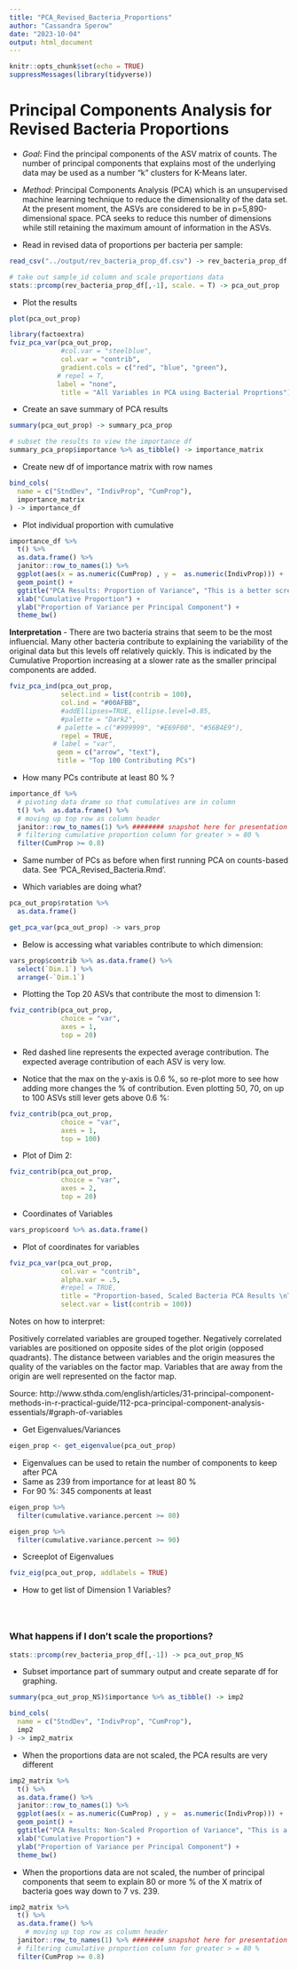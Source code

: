 ```yaml
---
title: "PCA_Revised_Bacteria_Proportions"
author: "Cassandra Sperow"
date: "2023-10-04"
output: html_document
---
```


```r
knitr::opts_chunk$set(echo = TRUE)
suppressMessages(library(tidyverse))
```

## 

# Principal Components Analysis for Revised Bacteria Proportions 

- *Goal*: Find the principal components of the ASV matrix of counts. The number of principal components that explains most of the underlying data may be used as a number "k" clusters for K-Means later. 

- *Method*: Principal Components Analysis (PCA) which is an unsupervised machine learning technique to reduce the dimensionality of the data set. At the present moment, the ASVs are considered to be in p=5,890-dimensional space. PCA seeks to reduce this number of dimensions while still retaining the maximum amount of information in the ASVs.


- Read in revised data of proportions per bacteria per sample: 
```r
read_csv("../output/rev_bacteria_prop_df.csv") -> rev_bacteria_prop_df
```


```r
# take out sample_id column and scale proportions data
stats::prcomp(rev_bacteria_prop_df[,-1], scale. = T) -> pca_out_prop
```

- Plot the results
```r
plot(pca_out_prop)
```

```r
library(factoextra)
fviz_pca_var(pca_out_prop, 
             #col.var = "steelblue", 
             col.var = "contrib", 
             gradient.cols = c("red", "blue", "green"), 
            # repel = T, 
            label = "none",
             title = "All Variables in PCA using Bacterial Proprtions")
```

- Create an save summary of PCA results
```r
summary(pca_out_prop) -> summary_pca_prop

# subset the results to view the importance df
summary_pca_prop$importance %>% as_tibble() -> importance_matrix
```

- Create new df of importance matrix with row names
```r
bind_cols(
  name = c("StndDev", "IndivProp", "CumProp"), 
  importance_matrix
) -> importance_df
```


- Plot individual proportion with cumulative

```r
importance_df %>% 
  t() %>% 
  as.data.frame() %>% 
  janitor::row_to_names(1) %>% 
  ggplot(aes(x = as.numeric(CumProp) , y =  as.numeric(IndivProp))) +
  geom_point() +
  ggtitle("PCA Results: Proportion of Variance", "This is a better screeplot showing all PCs on Proprtions-based `rev_bacteria_prop` scaled") +
  xlab("Cumulative Proportion") +
  ylab("Proportion of Variance per Principal Component") +
  theme_bw()
```

**Interpretation** - There are two bacteria strains that seem to be the most influencial. Many other bacteria contribute to explaining the variability of the original data but this levels off relatively quickly. This is indicated by the Cumulative Proportion increasing at a slower rate as the smaller principal components are added. 

```r
fviz_pca_ind(pca_out_prop, 
             select.ind = list(contrib = 100),
             col.ind = "#00AFBB",
             #addEllipses=TRUE, ellipse.level=0.85, 
             #palette = "Dark2",
            # palette = c("#999999", "#E69F00", "#56B4E9"),
             repel = TRUE, 
           # label = "var",
            geom = c("arrow", "text"),
            title = "Top 100 Contributing PCs")
```

- How many PCs contribute at least 80 % ?
```r
importance_df %>% 
  # pivoting data drame so that cumulatives are in column
  t() %>%  as.data.frame() %>% 
  # moving up top row as column header
  janitor::row_to_names(1) %>% ######## snapshot here for presentation
  # filtering cumulative proportion column for greater > = 80 %
  filter(CumProp >= 0.8)
```
- Same number of PCs as before when first running PCA on counts-based data. See 'PCA_Revised_Bacteria.Rmd'. 

- Which variables are doing what?
```r
pca_out_prop$rotation %>% 
  as.data.frame()
```


```r
get_pca_var(pca_out_prop) -> vars_prop
```

- Below is accessing what variables contribute to which dimension: 
```r
vars_prop$contrib %>% as.data.frame() %>% 
  select(`Dim.1`) %>% 
  arrange(-`Dim.1`)
```

- Plotting the Top 20 ASVs that contribute the most to dimension 1: 
```r
fviz_contrib(pca_out_prop, 
             choice = "var", 
             axes = 1,
             top = 20)
```
- Red dashed line represents the expected average contribution. The expected average contribution of each ASV is very low.

- Notice that the max on the y-axis is 0.6 %, so re-plot more to see how adding more changes the % of contribution. Even plotting 50, 70, on up to 100 ASVs still lever gets above 0.6 %:

```r
fviz_contrib(pca_out_prop, 
             choice = "var", 
             axes = 1,
             top = 100)
```

- Plot of Dim 2: 
```r
fviz_contrib(pca_out_prop, 
             choice = "var", 
             axes = 2,
             top = 20)
```

- Coordinates of Variables
```r
vars_prop$coord %>% as.data.frame()
```

- Plot of coordinates for variables

```r
fviz_pca_var(pca_out_prop, 
             col.var = "contrib", 
             alpha.var = .5,
             #repel = TRUE,
             title = "Proportion-based, Scaled Bacteria PCA Results \nTop 100 Contributors",
             select.var = list(contrib = 100))
```
Notes on how to interpret: 

Positively correlated variables are grouped together.
Negatively correlated variables are positioned on opposite sides of the plot origin (opposed quadrants).
The distance between variables and the origin measures the quality of the variables on the factor map. Variables that are away from the origin are well represented on the factor map.

Source: http://www.sthda.com/english/articles/31-principal-component-methods-in-r-practical-guide/112-pca-principal-component-analysis-essentials/#graph-of-variables 

- Get Eigenvalues/Variances
```r
eigen_prop <- get_eigenvalue(pca_out_prop)
```

- Eigenvalues can be used to retain the number of components to keep after PCA
- Same as 239 from importance for at least 80 %
- For 90 %:  345 components at least
```r
eigen_prop %>% 
  filter(cumulative.variance.percent >= 80)

eigen_prop %>% 
  filter(cumulative.variance.percent >= 90)
```

- Screeplot of Eigenvalues
```r
fviz_eig(pca_out_prop, addlabels = TRUE)
```

- How to get list of Dimension 1 Variables?
```r

```


```r
```


```r
```


### What happens if I don't scale the proportions? 
```r
stats::prcomp(rev_bacteria_prop_df[,-1]) -> pca_out_prop_NS
```

- Subset importance part of summary output and create separate df for graphing. 
```r
summary(pca_out_prop_NS)$importance %>% as_tibble() -> imp2

bind_cols(
  name = c("StndDev", "IndivProp", "CumProp"), 
  imp2
) -> imp2_matrix
```


- When the proportions data are not scaled, the PCA results are very different
```r
imp2_matrix %>% 
  t() %>% 
  as.data.frame() %>% 
  janitor::row_to_names(1) %>% 
  ggplot(aes(x = as.numeric(CumProp) , y =  as.numeric(IndivProp))) +
  geom_point() +
  ggtitle("PCA Results: Non-Scaled Proportion of Variance", "This is a better screeplot showing all PCs on Proprtions-based `rev_bacteria_prop` NON-Scaled") +
  xlab("Cumulative Proportion") +
  ylab("Proportion of Variance per Principal Component") +
  theme_bw()

```

- When the proportions data are not scaled, the number of principal components that seem to explain 80 or more % of the X matrix of bacteria goes way down to 7 vs. 239. 
```r
imp2_matrix %>% 
  t() %>% 
  as.data.frame() %>% 
    # moving up top row as column header
  janitor::row_to_names(1) %>% ######## snapshot here for presentation
  # filtering cumulative proportion column for greater > = 80 %
  filter(CumProp >= 0.8)
  
```







```r
```


```r
```


```r
```


```r
```


```r
```


```r
```


```r
```


```r
```

